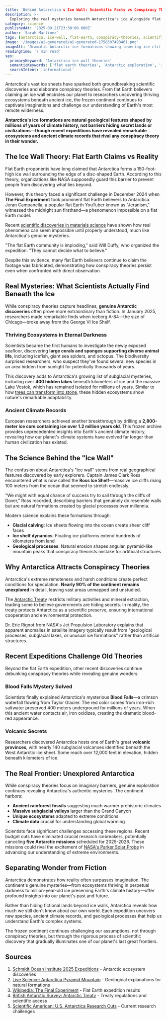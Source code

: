 ```yaml
---
title: 'Behind Antarctica's Ice Wall: Scientific Facts vs Conspiracy Theories'
description: >-
  Exploring the real mysteries beneath Antarctica's ice alongside flat Earth theories, recent expeditions, and groundbreaking scientific discoveries that separate fact from fiction.
category: science
publishedAt: '2025-09-21T23:30:00.000Z'
author: 'Sarah Martinez'
tags: [antarctica, ice-wall, flat-earth, conspiracy-theories, scientific-discovery, exploration, climate-research, polar-science]
image: '/images/ai-generated/ai-generated-1758507493461.png'
imageAlt: 'Dramatic Antarctic ice formations showing towering ice cliffs and research stations, contrasting scientific exploration with the mysterious landscape that has inspired conspiracy theories'
readingTime: '7 min read'
seo:
  primaryKeyword: 'Antarctica ice wall theories'
  semanticKeywords: ['flat earth theories', 'Antarctic exploration', 'ice sheet discoveries', 'conspiracy theories debunked', 'polar research']
  searchIntent: 'informational'
---
```


Antarctica's vast ice sheets have sparked both groundbreaking scientific discoveries and elaborate conspiracy theories. From flat Earth believers claiming an ice wall encircles our planet to researchers uncovering thriving ecosystems beneath ancient ice, the frozen continent continues to captivate imaginations and challenge our understanding of Earth's most remote wilderness.

**Antarctica's ice formations are natural geological features shaped by millions of years of climate history, not barriers hiding secret lands or civilizations—though recent expeditions have revealed remarkable ecosystems and ancient climate records that rival any conspiracy theory in their wonder.**

## The Ice Wall Theory: Flat Earth Claims vs Reality

Flat Earth proponents have long claimed that Antarctica forms a 150-foot-high ice wall surrounding the edge of a disc-shaped Earth. According to this theory, organizations like NASA supposedly guard this barrier to prevent people from discovering what lies beyond.

However, this theory faced a significant challenge in December 2024 when **The Final Experiment** took prominent flat Earth believers to Antarctica. Jeran Campanella, a popular flat Earth YouTuber known as "Jeranism," witnessed the midnight sun firsthand—a phenomenon impossible on a flat Earth model.

Recent [scientific discoveries in materials science](/science/materials-defy-physics-laws-impossible-properties) have shown how real phenomena can seem impossible until properly understood, much like Antarctica's genuine mysteries.

"The flat Earth community is imploding," said Will Duffy, who organized the expedition. "They cannot decide what to believe."

Despite this evidence, many flat Earth believers continue to claim the footage was fabricated, demonstrating how conspiracy theories persist even when confronted with direct observation.

## Real Mysteries: What Scientists Actually Find Beneath the Ice

While conspiracy theories capture headlines, **genuine Antarctic discoveries** often prove more extraordinary than fiction. In January 2025, researchers made remarkable finds when iceberg A-84—the size of Chicago—broke away from the George VI Ice Shelf.

### Thriving Ecosystems in Eternal Darkness

Scientists became the first humans to investigate the newly exposed seafloor, discovering **large corals and sponges supporting diverse animal life**, including icefish, giant sea spiders, and octopus. The biodiversity surprised researchers, who suspect they've found several new species in an area hidden from sunlight for potentially thousands of years.

This discovery adds to Antarctica's growing list of subglacial mysteries, including over **400 hidden lakes** beneath kilometers of ice and the massive Lake Vostok, which has remained isolated for millions of years. Similar to how [trees can transform into stone](/science/trees-turning-stone-alive-discovery), these hidden ecosystems show nature's remarkable adaptability.

### Ancient Climate Records

European researchers achieved another breakthrough by drilling a **2,800-meter ice core containing ice over 1.2 million years old**. This frozen archive provides unprecedented insights into Earth's ancient climate history, revealing how our planet's climate systems have evolved far longer than human civilization has existed.

## The Science Behind the "Ice Wall"

The confusion about Antarctica's "ice wall" stems from real geographical features discovered by early explorers. Captain James Clark Ross encountered what is now called the **Ross Ice Shelf**—massive ice cliffs rising 100 meters from the ocean that seemed to stretch endlessly.

"We might with equal chance of success try to sail through the cliffs of Dover," Ross recorded, describing barriers that genuinely do resemble walls but are natural formations created by glacial processes over millennia.

Modern science explains these formations through:

- **Glacial calving**: Ice sheets flowing into the ocean create sheer cliff faces
- **Ice shelf dynamics**: Floating ice platforms extend hundreds of kilometers from land
- **Geological processes**: Natural erosion shapes angular, pyramid-like mountain peaks that conspiracy theorists mistake for artificial structures

## Why Antarctica Attracts Conspiracy Theories

Antarctica's extreme remoteness and harsh conditions create perfect conditions for speculation. **Nearly 90% of the continent remains unexplored** in detail, leaving vast areas unmapped and unstudied.

The [Antarctic Treaty](https://en.wikipedia.org/wiki/Antarctic_Treaty_System) restricts military activities and mineral extraction, leading some to believe governments are hiding secrets. In reality, the treaty protects Antarctica as a scientific preserve, ensuring international cooperation and environmental protection.

Dr. Eric Rignot from NASA's Jet Propulsion Laboratory explains that apparent anomalies in satellite imagery typically result from "geological processes, subglacial lakes, or unusual ice formations" rather than artificial structures.

## Recent Expeditions Challenge Old Theories

Beyond the flat Earth expedition, other recent discoveries continue debunking conspiracy theories while revealing genuine wonders:

### Blood Falls Mystery Solved

Scientists finally explained Antarctica's mysterious **Blood Falls**—a crimson waterfall flowing from Taylor Glacier. The red color comes from iron-rich saltwater preserved 400 meters underground for millions of years. When this ancient water contacts air, iron oxidizes, creating the dramatic blood-red appearance.

### Volcanic Secrets

Researchers discovered Antarctica hosts one of Earth's great **volcanic provinces**, with nearly 140 subglacial volcanoes identified beneath the West Antarctic ice sheet. Some reach over 12,000 feet in elevation, hidden beneath kilometers of ice.

## The Real Frontier: Unexplored Antarctica

While conspiracy theories focus on imaginary barriers, genuine exploration continues revealing Antarctica's authentic mysteries. The continent harbors:

- **Ancient rainforest fossils** suggesting much warmer prehistoric climates
- **Massive subglacial valleys** larger than the Grand Canyon
- **Unique ecosystems** adapted to extreme conditions
- **Climate data** crucial for understanding global warming

Scientists face significant challenges accessing these regions. Recent budget cuts have eliminated crucial research icebreakers, potentially canceling **five Antarctic missions** scheduled for 2025-2026. These missions could rival the excitement of [NASA's Parker Solar Probe](/space/parker-solar-probe-christmas-eve-historic-flyby) in advancing our understanding of extreme environments.

## Separating Wonder from Fiction

Antarctica demonstrates how reality often surpasses imagination. The continent's genuine mysteries—from ecosystems thriving in perpetual darkness to million-year-old ice preserving Earth's climate history—offer profound insights into our planet's past and future.

Rather than hiding fictional lands beyond ice walls, Antarctica reveals how much we still don't know about our own world. Each expedition uncovers new species, ancient climate records, and geological processes that help us understand Earth's complex systems.

The frozen continent continues challenging our assumptions, not through conspiracy theories, but through the rigorous process of scientific discovery that gradually illuminates one of our planet's last great frontiers.

## Sources

1. [Schmidt Ocean Institute 2025 Expeditions](https://schmidtocean.org/cruises/schmidt-ocean-institute-2025-expeditions/) - Antarctic ecosystem discoveries
2. [Live Science: Antarctica Pyramid Mountain](https://www.livescience.com/planet-earth/antarctica/pyramid-in-antarctica-the-icy-mountain-that-looks-remarkably-like-a-human-made-structure) - Geological explanations for natural formations
3. [Wikipedia: The Final Experiment](<https://en.wikipedia.org/wiki/The_Final_Experiment_(expedition)>) - Flat Earth expedition results
4. [British Antarctic Survey: Antarctic Treaty](https://www.bas.ac.uk/about/antarctica/the-antarctic-treaty/the-antarctic-treaty-explained/) - Treaty regulations and scientific access
5. [Scientific American: U.S. Antarctica Research Cuts](https://www.scientificamerican.com/article/u-s-cuts-antarcticas-only-research-icebreaker-ship-under-trump-budget/) - Current research challenges
